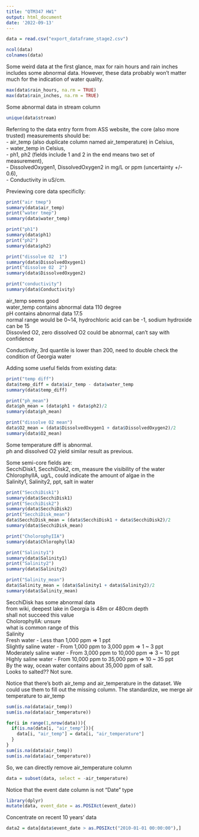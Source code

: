 ```yaml
---
title: "QTM347 HW1"
output: html_document
date: '2022-09-13'
---
```

```r
data = read.csv("export_dataframe_stage2.csv")
```

```r
ncol(data)
colnames(data)
```
Some weird data at the first glance, max for rain hours and rain inches includes some abnormal data. However, these data probably won't matter much for the indication of water quality.
```r
max(data$rain_hours, na.rm = TRUE)
max(data$rain_inches, na.rm = TRUE)
```
Some abnormal data in stream column
```r
unique(data$stream)
```

Referring to the data entry form from ASS website, the core (also more trusted) measurements should be:  
- air_temp  (also duplicate column named air_temperature) in Celsius,  
- water_temp in Celsius,  
- ph1, ph2 (fields include 1 and 2 in the end means two set of measurement),   
- DissolvedOxygen1, DissolvedOxygen2 in mg/L or ppm (uncertainty +/- 0.6),  
- Conductivity in uS/cm.  

Previewing core data specificlly:
```r
print("air tmep")
summary(data$air_temp)
print("water tmep")
summary(data$water_temp)

print("ph1")
summary(data$ph1)
print("ph2")
summary(data$ph2)

print("dissolve O2  1")
summary(data$DissolvedOxygen1)
print("dissolve O2  2")
summary(data$DissolvedOxygen2)

print("conductivity")
summary(data$Conductivity)
```
air_temp seems good  
water_temp contains abnormal data   110 degree  
pH contains abnormal data   17.5   
  normal range would be 0~14, hydrochloric acid can be -1, sodium hydroxide can be 15  
Dissovled O2, zero dissolved O2 could be abnormal, can't say with confidence  
  <!--Check out this on page 2, https://www.enr.gov.nt.ca/sites/enr/files/dissolved_oxygen.pdf-->
  
Conductivity, 3rd quantile is lower than 200, need to double check the condition of Georgia water    
  <!--Check out this file for conductivity, https://www.enr.gov.nt.ca/sites/enr/files/conductivity.pdf-->

Adding some useful fields from existing data:  
```r
print("temp diff")
data$temp_diff = data$air_temp - data$water_temp
summary(data$temp_diff)

print("ph_mean")
data$ph_mean = (data$ph1 + data$ph2)/2
summary(data$ph_mean)

print("dissolve O2 mean")
data$O2_mean = (data$DissolvedOxygen1 + data$DissolvedOxygen2)/2
summary(data$O2_mean)
```
Some temperature diff is abnormal.  
ph and dissolved O2 yield similar result as previous.  

Some semi-core fields are:  
SecchiDisk1, SecchiDisk2, cm, measure the visibility of the water  
ChlorophyIIA, ug/L, could indicate the amount of algae in the   
Salinity1, Salinity2, ppt, salt in water  
```r
print("SecchiDisk1")
summary(data$SecchiDisk1)
print("SecchiDisk2")
summary(data$SecchiDisk2)
print("SecchiDisk_mean")
data$SecchiDisk_mean = (data$SecchiDisk1 + data$SecchiDisk2)/2
summary(data$SecchiDisk_mean)

print("CholorophyIIA")
summary(data$ChlorophyllA)

print("Salinity1")
summary(data$Salinity1)
print("Salinity2")
summary(data$Salinity2)

print("Salinity_mean")
data$Salinity_mean = (data$Salinity1 + data$Salinity2)/2
summary(data$Salinity_mean)
```
SecchiDisk has some abnormal data  
  from wiki, deepest lake in Georgia is 48m or 480cm depth  
  shall not succeed this value  
CholorophyIIA: unsure  
  what is common range of this  
Salinity  
  Fresh water - Less than 1,000 ppm => 1 ppt  
  Slightly saline water - From 1,000 ppm to 3,000 ppm => 1 ~ 3 ppt  
  Moderately saline water - From 3,000 ppm to 10,000 ppm => 3 ~ 10 ppt  
  Highly saline water - From 10,000 ppm to 35,000 ppm => 10 ~ 35 ppt  
  By the way, ocean water contains about 35,000 ppm of salt.  
  <!--From https://www.usgs.gov/special-topics/water-science-school/science/saline-water-and-salinity-->
  Looks to salted?? Not sure.

Notice that there's both air_temp and air_temperature in the dataset. We could use them to fill out the missing column. The standardize, we merge air temperature to air_temp
```r
sum(is.na(data$air_temp))
sum(is.na(data$air_temperature))
```
```r
for(i in range(1,nrow(data))){
  if(is.na(data[i, "air_temp"])){
    data[i, "air_temp"] = data[i, "air_temperature"]
  }
}
sum(is.na(data$air_temp))
sum(is.na(data$air_temperature))
```
So, we can directly remove air_temperature column
```r
data = subset(data, select = -air_temperature)
```


Notice that the event date column is not "Date" type
```r
library(dplyr)
mutate(data, event_date = as.POSIXct(event_date))
```


Concentrate on recent 10 years' data
```r
data2 = data[data$event_date > as.POSIXct("2010-01-01 00:00:00"),]
```

```r

```
